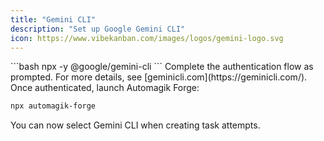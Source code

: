 ```yaml
---
title: "Gemini CLI"
description: "Set up Google Gemini CLI"
icon: https://www.vibekanban.com/images/logos/gemini-logo.svg
---
```


<Steps>
<Step title="Run Gemini CLI">
  ```bash
  npx -y @google/gemini-cli
  ```
</Step>

<Step title="Follow the login instructions">
  Complete the authentication flow as prompted. For more details, see [geminicli.com](https://geminicli.com/).
</Step>

<Step title="Start Automagik Forge">
  Once authenticated, launch Automagik Forge:

  ```bash
  npx automagik-forge
  ```

  You can now select Gemini CLI when creating task attempts.
</Step>
</Steps>
